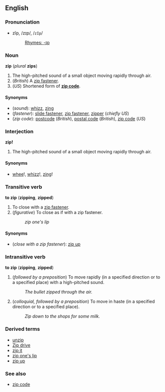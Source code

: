 ==English==
===Pronunciation===
*zĭp, /zɪp/, /<tt>zIp</tt>/
*:[[Rhymes:English:-ɪp|Rhymes: -ɪp]]

===Noun===
'''zip''' (''plural'' '''zips''')

#The high-pitched sound of a small object moving rapidly through air.
#(''British'') A [[zip fastener]].
#(''US'') Shortened form of '''[[zip code]]'''.

====Synonyms====
*(''sound''): [[whizz]], [[zing]]
*(''fastener''): [[slide fastener]], [[zip fastener]], [[zipper]] (''chiefly US'')
*(''zip code''): [[postcode]] (''British''), [[postal code]] (''British''), [[zip code]] (''US'')

===Interjection===
'''zip!'''

#The high-pitched sound of a small object moving rapidly through air.

====Synonyms====
*[[whee]]!, [[whizz]]!, [[zing]]!

===Transitive verb===
'''to zip''' ('''zipping''', '''zipped''')

#To close with a [[zip fastener]].
#(''figurative'') To close as if with a zip fastener.
#:''zip one's lip''

====Synonyms====
*(''close with a zip fastener''): [[zip up]]

===Intransitive verb===
'''to zip''' ('''zipping''', '''zipped''')

#(''followed by a preposition'') To move rapidly (in a specified direction or to a specified place) with a high-pitched sound.
#:''The bullet zipped through the air.''
#(''colloquial, followed by a preposition'') To move in haste (in a specified direction or to a specified place).
#:''Zip down to the shops for some milk.''

===Derived terms===
*[[unzip]]
*[[Zip drive]]
*[[zip it]]
*[[zip one's lip]]
*[[zip up]]

===See also===
*[[zip code]]